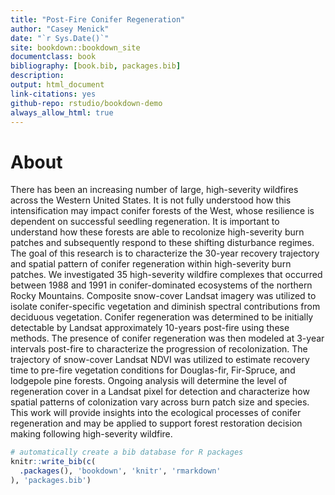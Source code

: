 ```yaml
--- 
title: "Post-Fire Conifer Regeneration"
author: "Casey Menick"
date: "`r Sys.Date()`"
site: bookdown::bookdown_site
documentclass: book
bibliography: [book.bib, packages.bib]
description: 
output: html_document
link-citations: yes
github-repo: rstudio/bookdown-demo
always_allow_html: true
---
```


# About

There has been an increasing number of large, high-severity wildfires across the Western United States. It is not fully understood how this intensification may impact conifer forests of the West, whose resilience is dependent on successful seedling regeneration. It is important to understand how these forests are able to recolonize high-severity burn patches and subsequently respond to these shifting disturbance regimes. The goal of this research is to characterize the 30-year recovery trajectory and spatial pattern of conifer regeneration within high-severity burn patches. We investigated 35 high-severity wildfire complexes that occurred between 1988 and 1991 in conifer-dominated ecosystems of the northern Rocky Mountains. Composite snow-cover Landsat imagery was utilized to isolate conifer-specific vegetation and diminish spectral contributions from deciduous vegetation. Conifer regeneration was determined to be initially detectable by Landsat approximately 10-years post-fire using these methods. The presence of conifer regeneration was then modeled at 3-year intervals post-fire to characterize the progression of recolonization. The trajectory of snow-cover Landsat NDVI was utilized to estimate recovery time to pre-fire vegetation conditions for Douglas-fir, Fir-Spruce, and lodgepole pine forests. Ongoing analysis will determine the level of regeneration cover in a Landsat pixel for detection and characterize how spatial patterns of colonization vary across burn patch size and species. This work will provide insights into the ecological processes of conifer regeneration and may be applied to support forest restoration decision making following high-severity wildfire.

```r
# automatically create a bib database for R packages
knitr::write_bib(c(
  .packages(), 'bookdown', 'knitr', 'rmarkdown'
), 'packages.bib')
```
